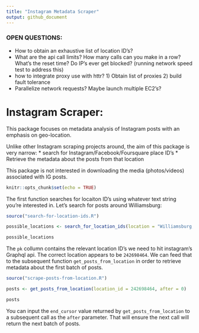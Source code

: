 ```yaml
---
title: "Instagram Metadata Scraper"
output: github_document
---
```



### OPEN QUESTIONS:

* How to obtain an exhaustive list of location ID's? 
* What are the api call limits? How many calls can you make in a row? What's the reset time? Do IP's ever get blocked? (running  network speed test to address this)
* how to integrate proxy use with httr? 1) Obtain list of proxies 2) build fault tolerance
* Parallelize network requests? Maybe launch multiple EC2's?


# Instagram Scraper:

This package focuses on metadata analysis of Instagram posts with an emphasis on geo-location. 

Unlike other Instagram scraping projects around, the aim of this package is very narrow: 
* search for Instagram/Facebook/Foursquare place ID's
* Retrieve the metadata about the posts from that location

This package is not interested in downloading the media (photos/videos) associated with IG posts.

```r
knitr::opts_chunk$set(echo = TRUE)
```


The first function searches for locaiton ID's using whatever text string you're interested in. Let's search for posts around Williamsburg:

```r
source("search-for-location-ids.R")

possible_locations <- search_for_location_ids(location = "Williamsburg, Brooklyn")

possible_locations

```

The `pk` collumn contains the relevant location ID's we need to hit instagram's Graphql api. The correct location appears to be `242698464`. We can feed that to the subsequent function `get_posts_from_location` in order to retrieve metadata about the first batch of posts.

```r

source("scrape-posts-from-location.R")

posts <- get_posts_from_location(location_id = 242698464, after = 0)

posts

```

You can input the `end_cursor` value returned by `get_posts_from_location` to a subsequent call as the `after` parameter. That will ensure the next call will return the next batch of posts. 




